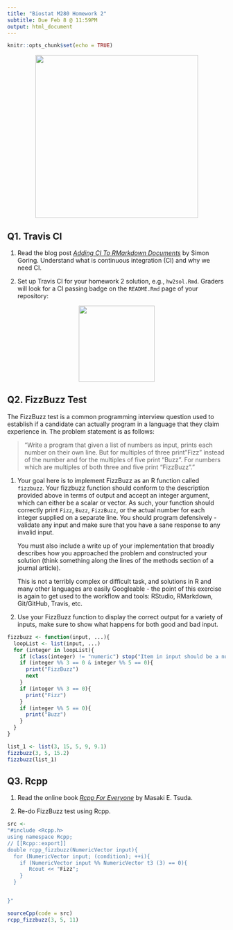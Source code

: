 ```yaml
---
title: "Biostat M280 Homework 2"
subtitle: Due Feb 8 @ 11:59PM
output: html_document
---
```


```r
knitr::opts_chunk$set(echo = TRUE)
```

<p align="center">
  <img src="./fizzbuzz.jpg" height="375">
</p>

## Q1. Travis CI

1. Read the blog post [_Adding CI To RMarkdown Documents_](http://www.goring.org/resources/Adding_CI_To_RMarkdown.html) by Simon Goring. Understand what is continuous integration (CI) and why we need CI.

2. Set up Travis CI for your homework 2 solution, e.g., `hw2sol.Rmd`. Graders will look for a CI passing badge on the `README.Rmd` page of your repository:

<p align="center">
  <img src="./passing.svg" height="175">
</p>


## Q2. FizzBuzz Test

The FizzBuzz test is a common programming interview question used to establish if a candidate can actually program in a language that they claim experience in. The problem statement is as follows:

> "Write a program that given a list of numbers as input, prints each number on their own line. But for multiples of three print "Fizz" instead of the number and for the multiples of five print “Buzz”. For numbers which are multiples of both three and five print “FizzBuzz”."

1. Your goal here is to implement FizzBuzz as an R function called `fizzbuzz`. Your fizzbuzz function should conform to the description provided above in terms of output and accept an integer argument, which can either be a scalar or vector. As such, your function should correctly print `Fizz`, `Buzz`, `FizzBuzz`, or the actual number for each integer supplied on a separate line. You should program defensively - validate any input and make sure that you have a sane response to any invalid input.

    You must also include a write up of your implementation that broadly describes how you approached the problem and constructed your solution (think something along the lines of the methods section of a journal article).

    This is not a terribly complex or difficult task, and solutions in R and many other languages are easily Googleable - the point of this exercise is again to get used to the workflow and tools: RStudio, RMarkdown, Git/GitHub, Travis, etc.

2. Use your FizzBuzz function to display the correct output for a variety of inputs, make sure to show what happens for both good and bad input. 

```R
fizzbuzz <- function(input, ...){
  loopList <- list(input, ...)
  for (integer in loopList){
    if (class(integer) != "numeric") stop("Item in input should be a numeric type")
    if (integer %% 3 == 0 & integer %% 5 == 0){
      print("FizzBuzz")
      next
    }
    if (integer %% 3 == 0){
      print("Fizz")
    }
    if (integer %% 5 == 0){
      print("Buzz")
    }
  }
}

list_1 <- list(3, 15, 5, 9, 9.1)
fizzbuzz(3, 5, 15.2)
fizzbuzz(list_1)
```

## Q3. Rcpp

1. Read the online book [_Rcpp For Everyone_](https://teuder.github.io/rcpp4everyone_en/) by Masaki E. Tsuda.

2. Re-do FizzBuzz test using Rcpp. 

```R
src <-
"#include <Rcpp.h>
using namespace Rcpp;
// [[Rcpp::export]]
double rcpp_fizzbuzz(NumericVector input){
  for (NumericVector input; (condition); ++i){
    if (NumericVector input %% NumericVector t3 (3) == 0){
       Rcout << "Fizz";
    }
  }


}"

sourceCpp(code = src)
rcpp_fizzbuzz(3, 5, 11)
```

